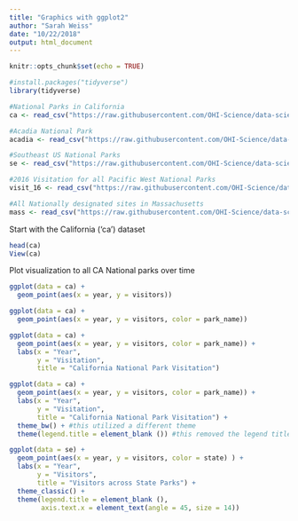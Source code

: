 ```yaml
---
title: "Graphics with ggplot2"
author: "Sarah Weiss"
date: "10/22/2018"
output: html_document
---
```


```r
knitr::opts_chunk$set(echo = TRUE)
```

```r
#install.packages("tidyverse")
library(tidyverse)

#National Parks in California
ca <- read_csv("https://raw.githubusercontent.com/OHI-Science/data-science-training/master/data/ca.csv") 

#Acadia National Park
acadia <- read_csv("https://raw.githubusercontent.com/OHI-Science/data-science-training/master/data/acadia.csv")

#Southeast US National Parks
se <- read_csv("https://raw.githubusercontent.com/OHI-Science/data-science-training/master/data/se.csv")

#2016 Visitation for all Pacific West National Parks
visit_16 <- read_csv("https://raw.githubusercontent.com/OHI-Science/data-science-training/master/data/visit_16.csv")

#All Nationally designated sites in Massachusetts
mass <- read_csv("https://raw.githubusercontent.com/OHI-Science/data-science-training/master/data/mass.csv")

```

Start with the California ('ca') dataset

```r
head(ca)
View(ca)
```

Plot visualization to all CA National parks over time
```r
ggplot(data = ca) +
  geom_point(aes(x = year, y = visitors))
```
```r
ggplot(data = ca) +
  geom_point(aes(x = year, y = visitors, color = park_name))
```
```r
ggplot(data = ca) +
  geom_point(aes(x = year, y = visitors, color = park_name)) +
  labs(x = "Year",
       y = "Visitation",
       title = "California National Park Visitation")
```

```r
ggplot(data = ca) +
  geom_point(aes(x = year, y = visitors, color = park_name)) +
  labs(x = "Year",
       y = "Visitation",
       title = "California National Park Visitation") + 
  theme_bw() + #this utilized a different theme
  theme(legend.title = element_blank ()) #this removed the legend title
```

```r
ggplot(data = se) +
  geom_point(aes(x = year, y = visitors, color = state) ) + 
  labs(x = "Year",
       y = "Visitors", 
       title = "Visitors across State Parks") +
  theme_classic() +
  theme(legend.title = element_blank (),
        axis.text.x = element_text(angle = 45, size = 14))
```

